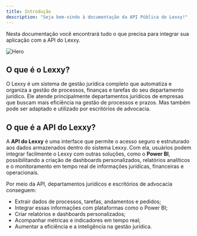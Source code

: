 ```yaml
---
title: Introdução
description: "Seja bem-vindo à documentação da API Pública do Lexxy!"
---
```


Nesta documentação você encontrará tudo o que precisa para integrar sua aplicação com a API do Lexxy.

<img className="block" src="/images/hero-light.svg" alt="Hero" />

## O que é o Lexxy?

O Lexxy é um sistema de gestão jurídica completo que automatiza e organiza a gestão de processos, finanças e tarefas do seu departamento jurídico.
Ele atende principalmente departamentos jurídicos de empresas que buscam mais eficiência na gestão de processos e prazos. Mas também pode ser adaptado e utilizado por escritórios de advocacia.

## O que é a API do Lexxy?

A **API do Lexxy** é uma interface que permite o acesso seguro e estruturado aos dados armazenados dentro do sistema Lexxy. Com ela, usuários podem integrar facilmente o Lexxy com outras soluções, como o **Power BI**, possibilitando a criação de dashboards personalizados, relatórios analíticos e o monitoramento em tempo real de informações jurídicas, financeiras e operacionais.

Por meio da API, departamentos jurídicos e escritórios de advocacia conseguem:

- Extrair dados de processos, tarefas, andamentos e pedidos;
- Integrar essas informações com plataformas como o Power BI;
- Criar relatórios e dashboards personalizados;
- Acompanhar métricas e indicadores em tempo real;
- Aumentar a eficiência e a inteligência na gestão jurídica.
